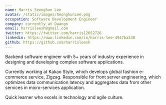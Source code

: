 ```yaml
---
name: Harris Seonghun Lee
avatar: /static/images/SeonghunLee.png
occupation: Software Development Engineer
company: currently at Daangn
email: harrisleesh@gmail.com
twitter: https://twitter.com/harris12652726
linkedin: https://www.linkedin.com/in/harris-lee-4947ba238
github: https://github.com/harrisleesh
---
```


Backend software engineer with 5+ years of industry experience in designing and developing complex software applications. 

Currently working at Kakao Style, which develops global fashion e-commerce service, Zigzag. Responsible for front server engineering, which optimizes data communication latency and aggregates data from other services in micro-services application. 

Quick learner who excels in technology and agile culture.